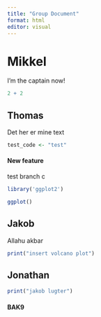 ```yaml
---
title: "Group Document"
format: html
editor: visual
---
```


# Mikkel

I'm the captain now!

```r
2 + 2
```

## Thomas

Det her er mine text

```r
test_code <- "test"

```

#### New feature

test branch c

```r
library('ggplot2')
```

```r
ggplot()
```

## Jakob

Allahu akbar

```r
print("insert volcano plot")
```

## Jonathan

```r
print("jakob lugter")
```

#### BAK9
